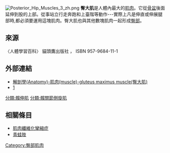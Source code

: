 [[File:Posterior_Hip_Muscles_3_zh.png|thumb]]
'''臀大肌'''是人體內最大的[[肌肉|肌肉]]。它從[[骨盆|骨盆]]後面延伸到股的上部。從事站立行走奔跑和上臺階等動作---實際上凡是伸直或伸展腿部時,都必須要運用這塊肌肉。臀大肌也與其他數塊肌肉一起形成[[臀部|臀部]]。

==來源==
〈人體學習百科〉 貓頭鷹出版社 ， ISBN 957-9684-11-1

==外部連結==
*[http://smallcollation.blogspot.tw/2013/01/anatomy-muscle-gluteus-maximus-muscle.html 解剖學(Anatomy)-肌肉(muscle)-gluteus maximus muscle(臀大肌)] {{Wayback|url=http://smallcollation.blogspot.tw/2013/01/anatomy-muscle-gluteus-maximus-muscle.html |date=20160304131432 }}
*[http://grbsearch.stpi.narl.org.tw/search/planDetail?id=1062236&docId=0] {{Wayback|url=http://grbsearch.stpi.narl.org.tw/search/planDetail?id=1062236&docId=0 |date=20170317233803 }}
[[Category:臀部肌肉|Category:臀部肌肉]]
[[分類:髖伸肌|分類:髖伸肌]]
[[分類:髖關節側旋肌|分類:髖關節側旋肌]]
{{Muscle-stub}}

== 相關條目 ==
* [[肌肉纖維化攣縮症|肌肉纖維化攣縮症]]
* [[青蛙肢|青蛙肢]]